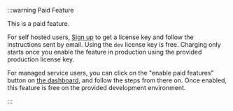 
:::warning Paid Feature

This is a paid feature.

For self hosted users, [Sign up](https://supertokens.com/auth) to get a license key and follow the instructions sent by email. Using the `dev` license key is free. Charging only starts once you enable the feature in production using the provided production license key.

For managed service users, you can click on the "enable paid features" button on [the dashboard](https://supertokens.com/dashboard-saas), and follow the steps from there on. Once enabled, this feature is free on the provided development environment.

:::
